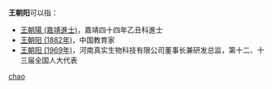 '''王朝阳'''可以指：
* [[王朝陽_(嘉靖進士)|王朝陽 (嘉靖進士)]]，嘉靖四十四年乙丑科進士
* [[王朝阳_(1882年)|王朝阳 (1882年)]]，中国教育家
* [[王朝阳_(1969年)|王朝阳 (1969年)]]，河南真实生物科技有限公司董事长兼研发总监，第十二、十三届全国人大代表

{{disambig}}

[[Category:三字王姓人名消歧义|chao]]